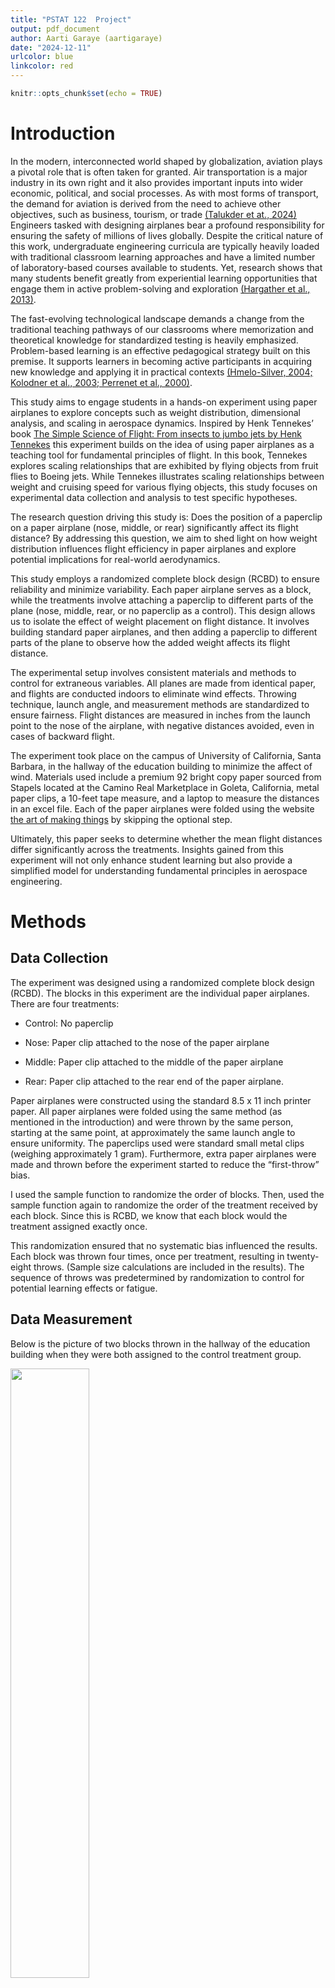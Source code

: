 ```yaml
---
title: "PSTAT 122  Project"
output: pdf_document
author: Aarti Garaye (aartigaraye)
date: "2024-12-11"
urlcolor: blue
linkcolor: red
---
```


```r
knitr::opts_chunk$set(echo = TRUE)
```

# Introduction 

In the modern, interconnected world shaped by globalization, aviation plays a pivotal role that is often taken for granted. Air transportation is a major industry in its own right and it also provides important inputs into wider economic, political, and social processes. As with most forms of transport, the demand for aviation is derived from the need to achieve other objectives, such as business, tourism, or trade [(Talukder et at., 2024)](https://publications.anveshanaindia.com/wp-content/uploads/2024/08/IMPACT-OF-AVIATION-ON-GLOBALIZATION.pdf) Engineers tasked with designing airplanes bear a profound responsibility for ensuring the safety of millions of lives globally. Despite the critical nature of this work, undergraduate engineering curricula are typically heavily loaded with traditional classroom learning approaches and have a limited number of laboratory-based courses available to students. Yet, research shows that many students benefit greatly from experiential learning opportunities that engage them in active problem-solving and exploration [(Hargather et al., 2013)](https://peer.asee.org/fluid-dynamics-dimensional-analysis-take-home-experiment-using-paper-airplanes). 

The fast-evolving technological landscape demands a change from the traditional teaching pathways of our classrooms where memorization and theoretical knowledge for standardized testing is heavily emphasized. Problem-based learning is an effective pedagogical strategy built on this premise. It supports learners in becoming active participants in acquiring new knowledge and applying it in practical contexts [(Hmelo-Silver, 2004; Kolodner et al., 2003; Perrenet et al., 2000)](https://link.springer.com/article/10.1023/B:EDPR.0000034022.16470.f3).

This study aims to engage students in a hands-on experiment using paper airplanes to explore concepts such as weight distribution, dimensional analysis, and scaling in aerospace dynamics. Inspired by Henk Tennekes’ book [The Simple Science of Flight: From insects to jumbo jets by Henk Tennekes](https://search.library.ucsb.edu/discovery/openurl?institution=01UCSB_INST&vid=01UCSB_INST:UCSB&ctx_enc=info:ofi%2Fenc:UTF-8&rft_val_fmt=info:ofi%2Ffmt:kev:mtx:book&%3Fctx_ver=Z39.88-2004&rft.pub=MIT%20Press&rft_id=info:ncid%2FBA27945864&rfr_id=info:sid%2Fcir.nii.ac.jp:CiNiiR&rft.isbn=0262201054&rft.btitle=The%20simple%20science%20of%20flight%20:%20from%20insects%20to%20jumbo%20jets&rft.genre=book&url_ver=Z39.88-2004&rft.date=1996&rfe_dat=crid%2F1130282271568535040&rft.au=Tennekes,%20H.%20(Hendrik)&rft.title=The%20simple%20science%20of%20flight%20:%20from%20insects%20to%20jumbo%20jets) this experiment builds on the idea of using paper airplanes as a teaching tool for fundamental principles of flight. In this book, Tennekes explores scaling relationships that are exhibited by flying objects from fruit flies to Boeing jets. While Tennekes illustrates scaling relationships between weight and cruising speed for various flying objects, this study focuses on experimental data collection and analysis to test specific hypotheses.

The research question driving this study is: Does the position of a paperclip on a paper airplane (nose, middle, or rear) significantly affect its flight distance? By addressing this question, we aim to shed light on how weight distribution influences flight efficiency in paper airplanes and explore potential implications for real-world aerodynamics. 

This study employs a randomized complete block design (RCBD) to ensure reliability and minimize variability. Each paper airplane serves as a block, while the treatments involve attaching a paperclip to different parts of the plane (nose, middle, rear, or no paperclip as a control). This design allows us to isolate the effect of weight placement on flight distance. It involves building standard paper airplanes, and then adding a paperclip to different parts of the plane to observe how the added weight affects its flight distance. 

The experimental setup involves consistent materials and methods to control for extraneous variables. All planes are made from identical paper, and flights are conducted indoors to eliminate wind effects. Throwing technique, launch angle, and measurement methods are standardized to ensure fairness. Flight distances are measured in inches from the launch point to the nose of the airplane, with negative distances avoided, even in cases of backward flight.

The experiment took place on the campus of University of California, Santa Barbara, in the hallway of the education building to minimize the affect of wind. Materials used include a premium 92 bright copy paper sourced from Stapels located at the Camino Real Marketplace in Goleta, California, metal paper clips, a 10-feet tape measure, and a laptop to measure the distances in an excel file. Each of the paper airplanes were folded using the website [the art of making things](https://artofmakingthings.com/articles/making-a-paper-airplane) by skipping the optional step. 

Ultimately, this paper seeks to determine whether the mean flight distances differ significantly across the treatments. Insights gained from this experiment will not only enhance student learning but also provide a simplified model for understanding fundamental principles in aerospace engineering.

# Methods

## Data Collection 

The experiment was designed using a randomized complete block design (RCBD). The blocks in this experiment are the individual paper airplanes. There are four treatments: 

* Control: No paperclip

* Nose: Paper clip attached to the nose of the paper airplane

* Middle: Paper clip attached to the middle of the paper airplane

* Rear: Paper clip attached to the rear end of the paper airplane.

Paper airplanes were constructed using the standard 8.5 x 11 inch printer paper. All paper airplanes were folded using the same method (as mentioned in the introduction) and were thrown by the same person, starting at the same point, at approximately the same launch angle to ensure uniformity. The paperclips used were standard small metal clips (weighing approximately 1 gram). Furthermore, extra paper airplanes were made and thrown before the experiment started to reduce the "first-throw" bias. 

I used the sample function to randomize the order of blocks. Then, used the sample function again to randomize the order of the treatment received by each block. Since this is RCBD, we know that each block would the treatment assigned exactly once. 

This randomization ensured that no systematic bias influenced the results. Each block was thrown four times, once per treatment, resulting in twenty-eight throws. (Sample size calculations are included in the results). The sequence of throws was predetermined by randomization to control for potential learning effects or fatigue.

## Data Measurement 

Below is the picture of two blocks thrown in the hallway of the education building when they were both assigned to the control treatment group. 

![](/Users/aarti/Downloads/airplane.png){width="50%"}

Below is the picture of the tape measure I used to measure the distance of the paper airplane. 

![](/Users/aarti/Downloads/tapemeasure.png){height="25%"}

And below is the screenshot of my  excel file after the measurements. Note that all distances are measured in inches and that the order of blocks and the order of treatment within each block is randomized. 

![](/Users/aarti/Downloads/airplaneordered.png){height="25%"}

The distance flown by the airplanes was measured in inches from the launch point to the nose of the airplane where it landed. Negative distances were not recorded, even if the airplane flew backward or looped. Each throw was conducted indoors in the hallway of the Education Building on campus to minimize environmental effects such as wind. Other variables, such as the throwing technique, launch angle, and force, were kept as consistent as possible across all trials by having the same individual perform all throws.

## Statistical Methods

To analyze the data and test the differences in mean distances, we performed an Analysis of Variance (ANOVA) for RCBD. ANOVA compares the means of three or more groups simultaneously, evaluating if there is a significant difference between them based on the variance within and between groups. ANOVA partitions the total variance in the data into components attributable to different sources (between groups and within groups), then calculates an F-statistic to test the null hypothesis that all group means are equal. However, it only holds true if the assumptions of normality, homoscedasticity, and independence are met. Otherwise, we would have to conduct a permutation test to check whether the difference between means across the different treatment groups is statistically significant or not. This approach allowed us to account for variability between blocks (airplanes) while testing for significant differences in the mean distances across the treatments. 

The three things important for experiments are replication, blocking, and randomization. Let's see where each is happening in RCBD:

* Replication: There is more than one paper airplane being thrown. Thus, each block is a replicate. 

* Blocking: Each paper airplane trying the four different treatment is a block. Each block gets assigned each treatment once.

* Randomization: The order of block and the order of treatment within each block is randomized using the sample function in R.

## Assumptions

As briefly mentioned above, ANOVA only works when the following assumptions are met. 

* Normality: The residuals should follow a normal distribution. This could be checked by looking at the histogram of the residuals after we fit the model, use the qqnorm plot, or we could use the Shapiro-Wilk Test. The null hypothesis for the Shapiro-Wilk test says that the residuals follow a normal distribution. Thus, we usually are looking for a high p-value. 

* Homogeneity of Variance: The variance across the treatment groups should be equal. We check this by plotting the residuals across the fitted values in the order of which the data was collected. We want to see equal variance across the whole range of fitted values. We do not want to observe a funnel like shape taking place, that would be a cause for concern. 

* Independence: The observations should be independent to each other. In other words, there shouldn't be any structure in which the data was collected. We check this by plotting the residuals across the fitted values in the order of which the data was collected. We don't want to see any pattern in the data collected order in order to meet this assumption. 

If any of these assumptions aren't met, we have to move to performing the permutation test where these assumptions aren't a pre-requisite. Although, a con of performing a permutation test is that we have to hard code it from scratch since it's not a built-in test in R. 

## Technical Issues

Some of the technical issues this experiment might face are as follows:

* Variability in throwing techniques: Despite my best effort to be consistent in throwing the paper airplanes, minor differences in throwing force or angle may have influenced flight distance. 

* Paper airplane wear and tear: Some airplanes showed slight structural degradation (e.g., creased wings, fractured nose, etc) after multiple throws. This was mitigated by gently reshaping the airplanes between trials. 

* Narrowness of the hallway: To avoid the distance being influence by outside factors such as wind, I chose to do this experiment in an elongated hallway of an empty building. However, it wasn't too wide so some of the paper airplane were blocked by the side walls restricting the paper airplanes from going their full potential distance. 

* Measurement Precision: Measuring the exact landing point was occasionally challenging, particularly when the airplane did not land straight. 

* Taking breaks to record the distance measure: The breaks broke the streak of throwing techniques to be consistent. This might have a slight impact on the throwing techniques. However, it is important to note that everything that was possible was incorporated to make the experiment fair and minimize bias. 

# Results 

## Sample size calculation

There are three main approaches to determining the sample size: Literature review, pilot study, and a post-hoc. Since we have conducted a similar experiment in lab 2 of this class, we would like to use that as our pilot study. 

To calculate the required sample size for an experiment we need: 

* The effect size: This is the differences in means that are either actually true or what you’re interested in. It’s the differences in means of interest. How big of a difference does it make when you switch your methods. As effect size increases, the required n goes down. How big of an impact does it have if compared to other treatment groups. 

* The variance: As variance go up, the required n will go up. We are talking about the variance within the groups. If the data is spread out, it becomes harder to test whether that difference was statistically significant so to test the data with a lot of variance we need a bigger n.

* The alpha level: As alpha increases, the required n should go down. Alpha is the probability of making a type I error. So if we want to increases the probability of rejecting the null, we need our n to go down. 

* The desired power: As you increase your desired power, your sample size n needs to go up. Power is the probability of correctly reject the null so to increase the power you need a larger n. Meaning power is a good thing so need to make sure our n is big. Generally speaking, we would want a power of 80% or higher. 

To determine the sample size calculation of how many paper airplanes are needed, we need to know the mean distances and the standard deviation of the data we collected in lab 2. Below is the table of data measurements from lab 2. 

```r
library(knitr)
trails <- c("Aarti_with", "Aarti_without", "Hilary_with", "Hilary_without", "SiddharthC_with", "SiddharthC_without", "SiddharthS_with", "SiddharthS_without", "Will_with", "Will_without", "Xinyue_with", "Xinyue_without")

set.seed(123)

data_measures <- c(186, 237, 236, 190, 212, 260, 143, 182, 200, 256, 164, 95)

data_measures_matrix <- matrix(data_measures, nrow = 6, ncol = 2)
colnames(data_measures_matrix) <- c("with", "without")
rownames(data_measures_matrix) <- c("Hilary", "Xinyue", "SiddharthC", "Will", "Aarti", "SiddharthS")
 
diffrences <- data_measures_matrix[, "with"] - data_measures_matrix[, "without"]
data_measures_matrix <- cbind(data_measures_matrix, difference = diffrences)
 
kable(data_measures_matrix, caption = "Matrix of data measurements")
```
In this lab there were only two treatments throwing the paper airplane without the paper clip and with the paper clip attached to the nose. A group of six people took turns throwing the same paper airplane with and without the paper clip in a randomly generated order. 

To use this as our pilot study for the sample size calculation, we need to find the total mean, standard deviations, and variances across each group. Below is the data frame of the summary statistics of our pilot study. 

```r
n_with <- length(data_measures_matrix[, "with"])
n_without <- length(data_measures_matrix[, "without"])
 
mean_with <- mean(data_measures_matrix[, "with"])
mean_without <- mean(data_measures_matrix[, "without"])
 
sd_with <- sd(data_measures_matrix[, "with"])
sd_without <- sd(data_measures_matrix[, "without"])

var_with <- var(data_measures_matrix[, "with"])
var_without <- var(data_measures_matrix[, "without"])
 
summary_stats <- matrix(c(n_with, mean_with, var_with, sd_with,
                          n_without, mean_without, var_without, sd_without), 
                        nrow = 2, byrow = TRUE)

colnames(summary_stats) <- c("n", "mean", "var", "sd")
rownames(summary_stats) <- c("with", "without")
 
kable(summary_stats, caption = "Summary Statistics of with and without paperclip")
```
Since we are interested in the variance of within group, we have two scenario here. The best case scenario would be that the within group variance would be 852.9667 and the worst case scenario would be that it is 2952.6667. 

We should conduct the power ANOVA test in both cases and see what n it gives us in each case. Only then can we proceed and decide how many blocks we shall have to make. 

```r
groupmeans <- c(220.1667, 173.3333)


#best case scenario where within var is 852.9667
best_case <- power.anova.test(groups = length(groupmeans),
                 between.var = var(groupmeans),
                 within.var = 853,
                 power = 0.8, sig.level = 0.05, n=NULL)

best_case_df <- data.frame(
  Groups = best_case$groups,
  Between_Var = var(groupmeans),
  Within_Var = 853,
  Power = best_case$power,
  Sig_Level = best_case$sig.level,
  Required_n = best_case$n
)

kable(best_case_df, caption = "Required n for the best case scenario")

#Worst case scenario where within var is 2952.6667
worst_case <- power.anova.test(groups = length(groupmeans),
                 between.var = var(groupmeans),
                 within.var = 2953,
                 power = 0.8, sig.level = 0.05, n=NULL)

worst_case_df <- data.frame(
  Groups = worst_case$groups,
  Between_var = var(groupmeans),
  Within_var = 2953,
  Power = worst_case$power,
  Sig_Level = worst_case$sig.level,
  Required_n = worst_case$n
)

kable(worst_case_df, caption = "Required n for the worst case scenario")
```
Since we are doing RCBD, each block would be getting assigned to each treatment. Going with the best case scenario seems more feasible. This means in total we would have 7x4=28 throws. Furthermore, this design already reduces variability because of the comparisons made between treatments is within each blocks. 

Let's look at the graphical representation of the appropriate sample size when within group variances is changed. 

```r
library(ggplot2)

groupmeans <- c(220.1667, 173.3333)
between.var <- seq(500, 1200, by=30)

nvar <- nvar2 <- rep(NA, length(between.var))

for(i in 1:length(between.var)){
  nvar[i] <- power.anova.test(groups = 2,
                              between.var = between.var[i],
                              within.var = 853,
                              power = 0.8, sig.level = 0.05, n = NULL)$n
}


for(i in 1:length(between.var)){
  nvar2[i] <- power.anova.test(groups = 2,
                               between.var = between.var[i],
                               within.var = 2953,
                               power = 0.8, sig.level = 0.05, n = NULL)$n
}



sample_sizes_df <- data.frame(
  n = c(nvar, nvar2),
  between.var = rep(between.var, 2),
  within.var = c(rep("853", length(nvar)),
                 rep("2953", length(nvar2)))
)


sample_sizes_df$within.var <- factor(sample_sizes_df$within.var, levels = c("853", "2953"))

ggplot(data = sample_sizes_df, mapping = aes(x=between.var, y=n,
                                             group = within.var, color = within.var)) +
  geom_point() + geom_line() + theme_minimal()
```

Notice how 853 and 2953 are very further apart. To make it visually more appealing and seeing the middle group in between both of these, let's try to include a within group variance of 1903 which is the middle point of these two. 

```r
nvar <- nvar2 <- nvar3 <- rep(NA, length(between.var))

for(i in 1:length(between.var)){
  nvar[i] <- power.anova.test(groups = 3,
                              between.var = between.var[i],
                              within.var = 853,
                              power = 0.8, sig.level = 0.05, n = NULL)$n
}


for(i in 1:length(between.var)){
  nvar2[i] <- power.anova.test(groups = 3,
                               between.var = between.var[i],
                               within.var = 1903,
                               power = 0.8, sig.level = 0.05, n = NULL)$n
}


for(i in 1:length(between.var)){
  nvar3[i] <- power.anova.test(groups = 3,
                               between.var = between.var[i],
                               within.var = 2953,
                               power = 0.8, sig.level = 0.05, n = NULL)$n
}


sample_sizes_df <- data.frame(
  n = c(nvar, nvar2, nvar3),
  between.var = rep(between.var, 3),
  within.var = c(rep("853", length(nvar)),
                 rep("1903", length(nvar2)),
                 rep("2953", length(nvar3)))
)

sample_sizes_df$within.var <- factor(sample_sizes_df$within.var, levels = c("853", "1903", "2953"))

ggplot(data = sample_sizes_df, mapping = aes(x=between.var, y=n,
                                             group = within.var, color = within.var)) +
  geom_point() + geom_line() + theme_minimal()
```
Since we are choosing to go with the best case scenario, and we know the between group variance is somewhere around 800, our n comes to be somewhere between 6-9. This is exactly what the power anova test gave me. 

Both of the tests and the graphical representation gives us the same number for n which is 7. Thus, we proceed with making seven identical paper airplanes as our blocks.

## Summary Statistics

After measuring the distances of paper airplane we should put it in a rectangular data frame where each row is an observation and each column is my variable. 

The raw data after collecting looks like this data frame. 

```r
library(readxl)
airplane <- read_excel("FinalAirplaneRCBD.xlsx")
kable(airplane, caption = "Rectangular dataframe of distances each block (airplane) went with each treatment group.")
```
Before we turn this into a rectangular data frame, we should look at the summary statistics for our measured data and see whether there appears to be a difference in the means of different treatment groups. 

```r
n_control <- 7
n_nose <- 7
n_middle <- 7
n_rear <- 7

mean_control <- mean(airplane$control)
mean_nose <- mean(airplane$nose)
mean_middle <- mean(airplane$middle)
mean_rear <- mean(airplane$rear)

sd_control <- sd(airplane$control)
sd_nose <- sd(airplane$nose)
sd_middle <- sd(airplane$middle)
sd_rear <- sd(airplane$rear)

var_control <- var(airplane$control)
var_nose <- var(airplane$nose)
var_middle <- var(airplane$middle)
var_rear <- var(airplane$rear)

airplane_sum_stats <- matrix(c(n_control, n_nose, n_middle, n_rear,
                             mean_control, mean_nose, mean_middle, mean_rear,
                             sd_control, sd_nose, sd_middle, sd_rear,
                             var_control, var_nose, var_middle, var_rear), 
                             nrow = 4, byrow = FALSE)

colnames(airplane_sum_stats) <- c("n", "mean", "sd", "var")
rownames(airplane_sum_stats) <- c("Control", "Paperclip on Nose", "Paperclip in middle", "Paperclip at rear")

kable(airplane_sum_stats, caption = "Summary statistics of the distance of seven airplanes across four different treatments.")
```
Before we move on, we need to make the rectangular data frame so that each observation is in a row and every variable is my columnn.

```r
a1 <- c(208.04, 188.03, 174.39, 178.76)
a2 <- c(192.11, 199.96, 257.3, 187.07)
a3 <- c(196.25, 153.29, 212.18, 216.7)
a4 <- c(230.79, 199.23, 177.77, 219.13)
a5 <- c(198.56, 227.33, 200.11, 209.24)
a6 <- c(188.22, 196.08, 192.36, 155.36)
a7 <- c(218.85, 186.26, 169.65, 230.91)

airplane_df <- data.frame(
  distance = c(a1, a2, a3, a4, a5, a6, a7),
  treatment = rep(c("control", "nose", "middle", "rear"), 7),
  block = c(rep("airplane1", 4),
            rep("airplane2", 4),
            rep("airplane3", 4),
            rep("airplane4", 4),
            rep("airplane5", 4),
            rep("airplane6", 4),
            rep("airplane7", 4))
)

kable(airplane_df, caption = "rectangular dataframe for the distances the airplane flies.")
```
## Graphical Representation

As we can see there appears to be some difference between the means, however, there isn't concrete evidence yet to comment on whether these difference is statistically significant or not. To judge these better it would help to look at it in some graphical sense. It would give us some sense on the magnitude of difference between the mean distances across different treatment groups. Starting with a side-by-side boxplot. 

```r
ggplot(data = airplane_df, mapping = aes(x=treatment, y=distance)) +
  geom_boxplot() + theme_bw() +
  ggtitle("Distances travelled by the paper airplanes across different treatments.")
```

The side-by-side boxplot provides a visual summary of the distribution of flight distances for each treatment group (control, nose, middle, rear). This graph allows us to assess the central tendency, spread, and presence of any outliers within each treatment group. From the boxplot, we can observe that most of the distances across the four treatment groups appear to be centered around similar values, with medians roughly between 190 and 210. However, there is some variation in the spread, with certain treatments (e.g., "middle") showing a larger range of distances. While the boxplot does not explicitly indicate the significance of differences, it provides a preliminary idea that the treatments may not differ drastically in terms of central tendency. 

To explore this further let's look at the distances traveled by each block across each treatment group. 

```r
airplane_df$treatment <- factor(airplane_df$treatment, levels = c("control", "nose", "middle", "rear"))

ggplot(data=airplane_df, aes(x=treatment, y=distance,
                             group = block, colour = block)) +
  geom_point() + 
  geom_line() +
  scale_x_discrete(limits=c("control", "nose", "middle", "rear")) +
  theme_bw() + 
  ggtitle("Distances travelled across different treatments")
```

The line graph, showing the distances traveled by each airplane (block) across the four treatments, offers an in-depth look at the interaction between blocks and treatments. Each colored line corresponds to an individual airplane, and the patterns help us understand variability both within and between the blocks. Some airplanes show a consistent trend across treatments, while others exhibit more fluctuation, suggesting that the effect of treatment might depend on the airplane. For example, an airplane with a steep rise or drop in the graph indicates that its performance varied significantly between treatments. On the other hand, flat or nearly parallel lines suggest minimal treatment effect. This graph reveals that while the treatment effect might be small overall, variability between blocks is substantial, emphasizing the importance of accounting for this variability in the RCBD analysis.

Now let's look at a scatterplot to see the points across each treatment. It should tell us where most of the data is centered. Furthermore, let's look at the mean distance comparisons across the treatment groups. 

```r
ggplot(data = airplane_df, mapping = aes(x=treatment, y=distance)) +
  geom_point() + theme_bw() + 
  ggtitle("Distances travelled by the paper airplanes across different treatments.")
```
$$\\[5cm]$$

The scatterplot focuses on the raw distances for all throws, plotted by treatment group, without connecting lines or grouping by block. This visualization is valuable for identifying patterns across treatments without the potential bias introduced by block-specific characteristics. From the scatterplot, it becomes clear that the distances for all treatment groups are mostly centered around the same range, roughly between 180 and 220. This suggests a lack of substantial differences between the groups. However, the scatterplot also highlights how much variability exists within each treatment group, as the spread of points is quite similar across all treatments. This reinforces the need for statistical hypothesis testing to determine whether these differences are significant or just due to random variability.

```r
library(dplyr)

airplane_temp <- airplane_df %>%
  group_by(treatment) %>%
  summarize(mean_dist=mean(distance))

ggplot(data=airplane_temp, aes(y=mean_dist, x=treatment, group = 1)) +
  geom_point() + geom_line() + 
  theme_bw() +
  ggtitle("Mean Distance Comparisons") + ylab("Mean Distance")
```

The mean distance graph provides a concise summary of the average performance of the four treatments, aggregating the data across all airplanes. This plot helps focus on the overarching trends rather than individual variability. From the graph, we observe that the mean distances for the four treatments are not as close as the other graphs showed us. This warrants for further investigation. Once we do the ANOVA testing, it would be clear whether these differences are statistically significant or not.

These graphs also provide valuable feedback about the experiment itself. For example, the large degree of overlap in distances across treatments, as shown in the scatterplot and boxplot, suggests that the treatment effect might be minimal relative to random variation. This aligns with the mean distance graph, where the averages across treatments are close. On the other hand, the line graph demonstrates significant between-block variability, which highlights the importance of including blocks in the analysis. This variability could stem from small differences in airplane construction, paperclip placement, or throwing technique. Overall, these graphs validate the use of a Randomized Complete Block Design (RCBD) to control for block-level variability while isolating treatment effects.

The combined information from these graphs underscores the need for hypothesis testing to determine whether the observed differences between treatments are statistically significant. While the mean distance graph and scatterplot suggest that treatment effects are minimal, the line graph and boxplot remind us that variability within and between blocks could mask any true effects. By performing ANOVA, we can partition the total variability into components attributable to treatments and blocks, providing a rigorous statistical framework to assess the significance of treatment effects. These graphs collectively emphasize the complexity of the data and the importance of analyzing it carefully to draw valid conclusions.

## ANOVA Testing

### Hypotheses

The main objective is to determine whether the placement of the paperclip on the paper airplane significantly affect the distance flown. 

Null Hypothesis: $H_0: \mu_1 = \mu_2 = \mu_3 = \mu_4$ There is no significant difference in the mean flight distances across the four treatment groups. 

Alternate Hypothesis: $H_A: \mu_1 \neq \mu_2\neq \mu_3\neq mu_4$ At least one treatment group has a mean flight distance significantly different from the others. 

Where:

$\mu_1:$ is the mean distance of the first treatment group

$\mu_2:$ is the mean distance of the second treatment group

$\mu_3:$ is the mean distance of the third treatment group

$\mu_4:$ is the mean distance of the fourth treatment group

### Testing

```r
airplane_model <- aov(distance~treatment+block, data = airplane_df)
kable(summary(airplane_model)[[1]], caption = "Analysis of the Airplane model.")
```

From the table above we can see that the p-value of 0.8518579 is greater than the alpha significance level of 0.05. Thus, we do not have sufficient evidence to reject the null hypothesis. The F value of 0.262 suggests that the variation between treatment groups is minimal compared to the residual (unexplained) variation. In other words, the placement of the paperclip does not appear to significantly affect the distance traveled by the paper airplanes. 

Neither the treatment nor the block effects are statistically significant. This implies that neither the position of the paperclip nor the variability between airplanes meaningfully explains the differences in distances traveled.

Although the sample size was guided by the pilot study, it is important to note that The small sample size (n=7 blocks and n=28 total observations) may have limited the statistical power of the analysis. Low power increases the likelihood of failing to detect a real treatment effect, if one exists. 

### Type I and Type II Errors

The type I error means that we reject the null hypothesis when it is actually true. The probability of committing a type I error is alpha, which in this case is 0.05. 

Although we do not know whether our null is actually true or not, our sample size calculations use the alpha significance level of 0.05. Therefore, as alpha increases the required n goes down. Which also correlates to if we want to correctly reject our null we want a higher probability of rejecting the null which is given by the alpha level.

The type II error is when we fail to reject the null when the null is actually false. Since our model's p-value is higher than the alpha significance level we could potentially be committing a type II error. During our sample size calculations we set our power to be 80%. The probability of committing a type II error is 1-power. With a low sample size (n=7) meaning only 28 observations, our study may lack the statistical power to detect meaningful differences between group. 

Thus, this study risks concluding that treatment (paperclip positions) does not affect flight distance when, in reality, it does. This could lead to overlooking a potentially impactful factor in airplane performance.

Therefore, the high p-values and large residual variability suggest that the study is underpowered to detect small effects. While Type I error is not a concern here, the Type II error rate may be high due to insufficient data or a weak experimental design.

### Contextualizing Results

The goal of your analysis was to investigate whether the placement of a paperclip on paper airplanes (treatments: control, nose, middle, rear) affects the distance they travel. After looking at the ANOVA results we can say that there is no statistical difference between the mean distances across the treatments and across the blocks. Although since we are in an RCBD, we don't care about the blocks. 

The ANOVA results suggest that the placement of the paperclip does not significantly affect the distance traveled by the airplanes. The large p-value (0.852) indicates that any observed differences in distances across treatments are likely due to random variation, not a systematic effect of the treatment. 

### Model Assumptions

As mentioned above the three assumptions for ANOVA are normality of the residuals, homogeneity of variances, and independence. 

#### Normality

For checking the normality assumption, we will be making a histogram of the residuals, analyze the qqnorm plot, and perform the Shapiro-Wilk test. 

```r
hist(airplane_model$residuals)
```

```r
qqnorm(airplane_model$residuals)
qqline(airplane_model$residuals)
```

```r
airplane_shapiro <- shapiro.test(airplane_model$residuals)

airplane_shapiro_df <- data.frame(
  Statistic = airplane_shapiro$statistic,
  Pvalue = airplane_shapiro$p.value
)

kable(airplane_shapiro_df, caption = "Shapiro Wilk Test Results for the residuals of the airplane model.")
```
Under the null hypothesis for the Shapiro-Wilk test it is assumed that the residuals follow a normal distribution. Therefore, we generally want a high p-value so that we can confirm that the null is true and that they follow a normal distribution. 

As we can see from the table above, our p value of 0.7369568 is much greater than the alpha significance level of 0.05. Therefore, we do not have sufficient evidence to reject the null meaning that the residuals of the airplane model follow a normal distribution.

#### Homogeneity of Variance

The variance across the treatment groups should be equal. We check this by plotting the residuals across the fitted values in the order of which the data was collected. We want to see equal variance across the whole range of fitted values. We do not want to observe a funnel like shape taking place, that would be a cause for concern. 

```r
plot(airplane_model$residuals~airplane_model$fitted.values)
```

We want to see equal variance across the whole range of fitted values. There seems to be more range in the residuals as we move to the right, however, it's not too concerning. There isn't a distinct funnel like shape. It's not overly dramatic but it's a little bit noticeable. Furthermore, if we overlook the top most point, the spread looks pretty equal. That point might be an outlier, however, we can't just ignore that point.

#### Structure of Data/Independence

The observations should be independent to each other. In other words, there shouldn't be any structure in which the data was collected. We check this by plotting the residuals across the fitted values in the order of which the data was collected. We don't want to see any pattern in the data collected order in order to meet this assumption.

```r
y <- 1:28
plot(airplane_model$residuals~y)
```

Looking at all the graphs and tests we can say that our model is safe. It passes all the assumptions required to make analysis. There doesn't seem any deviations from the assumptions, although, we would like to see a more random scatter when assessing the homoscedasticity of variances. Normality and Independence are proven just by looking at the graph. Despite the histogram of the residuals not giving us much to work with the qqnorm and the Shapiro-Wilk test provides us with enough proof that the normality assumption is met. 

# Discussion

In this study we aimed to investigate the impact of paperclip placement on the distance flown by paper airplanes, using a Randomized Complete Block Design (RCBD) to account for potential block effects. The overarching goal of this study was to provide a basis for using this experiment in classrooms to make students learn by creative design building and experiments. 

The analysis did not find any statistically significant differences in flight distances across the different paperclip placements (nose, middle, rear, or no paperclip). This suggests that, under the conditions of this experiment, the placement of the paperclip did not have a measurable effect on the aerodynamic performance of the paper airplanes.

The absence of significant findings has important implications. One possible explanation is that the paperclip’s effect on the airplane’s balance and aerodynamics might be too subtle to influence the overall flight distance in a meaningful way, at least within the constraints of this particular experiment. It is also possible that the experimental design or sample size did not capture the subtle effects of paperclip placement. 

In this study there were four treatment levels tested: no paperclip (control), paperclip placed on the nose, paperclip placed in the middle, and paperclip placed on the rear of the airplane. Each airplane served as its own block to control for individual differences in performance, ensuring that any observed variations in flight distances could be attributed to the placement of the paperclip rather than inherent variability between the airplanes. The analysis revealed a high p-value, indicating no statistically significant differences in the flight distances between the various treatments.

One limitation of this study is the relatively small sample size, which could affect the power of the statistical test and the ability to detect small but meaningful differences. While each airplane acted as its own block, a larger number of airplanes might have provided more robust results. Increasing the sample size could help reduce the variability and improve the chances of detecting a significant difference if one truly exists. Additionally, the distances were measured manually, and slight variations in the measurement process could have introduced error into the data. Future studies could use more precise measurement techniques or automated systems to minimize this potential source of bias.

The study's hypothesis was based on the assumption that small changes in the mass distribution, through the placement of the paperclip, would significantly impact the flight distance of the airplanes. However, the lack of a significant result may suggest that the effect of paperclip placement is not as pronounced as originally expected. It is possible that other factors, such as the airplane's aerodynamics, play a more substantial role in determining flight performance. In a [study by William Francis Ballhaur](https://thesis.library.caltech.edu/4321/) weight distribution influences the aerodynamics of the airplane from sixteen different angles, depending on the single engine land type aircraft. 

Integrating this type of design and study in the coursework can improve understanding on students about topics that are important to the modern word of technology. Although the topic is clearly laid out by several textbooks, this topic is difficult for students to grasp because of the vague idea. To allow students to better learn this material, a simple experiment using [paper airplanes](https://search.library.ucsb.edu/discovery/openurl?institution=01UCSB_INST&vid=01UCSB_INST:UCSB&ctx_enc=info:ofi%2Fenc:UTF-8&rft_val_fmt=info:ofi%2Ffmt:kev:mtx:book&%3Fctx_ver=Z39.88-2004&rft_id=info:ncid%2FBB29847615&rfr_id=info:sid%2Fcir.nii.ac.jp:CiNiiR&rft.isbn=9780134640150&rft.btitle=Thinking%20like%20an%20engineer%20:%20an%20active%20learning%20approach&rft.genre=book&url_ver=Z39.88-2004&rft.date=2018&rfe_dat=crid%2F1130285377542531584&rft.au=Stephan,%20Elizabeth%20A.&rft.title=Thinking%20like%20an%20engineer%20:%20an%20active%20learning%20approach) was developed that students can perform to generate data which they then analyze using dimensional analysis. This activity was pioneered with a fluid mechanics class at New Mexico Tech in the 2012 fall semester. 

Despite the lack of significant findings, the study provides useful insights into the complexities of experimental design and statistical analysis. It highlights the importance of considering factors such as sample size, measurement precision, and environmental conditions when interpreting the results of an experiment. The study also underscores the challenge of detecting small effects in small-scale experimental settings, where inherent variability can mask subtle differences between treatments.

To make the model between we suggest using a larger sample size, conducting an experiment with even more controlled conditions, ensure as much uniformity as possible in the blocks, and having much more precise measurement practices. In conclusion, while the study did not find evidence of a significant effect of paperclip placement on paper airplane flight distances, it contributes to the broader understanding of experimental design and the potential challenges of detecting small effects in real-world settings. Future studies with larger sample sizes, more precise measurement techniques, and a broader set of variables could provide additional insights into the factors that influence paper airplane flight performance and challenge students when design-based learning is incorporated in classrooms making these concepts stick in their brains for longer. 

In conclusion, this study explored the relationship between flying distance and weight distribution of paper airplanes under four different treatment groups. Despite the hypothesis that altering the position of the paperclip would significantly affect flight performance, the results showed no statistically significant differences in the distances flown across the treatment groups. Future research with larger sample sizes, improved measurement techniques, and a broader examination of contributing factors could offer deeper insights into the aerodynamic properties of paper airplanes and the impact of design modifications on their performance which then could be used to place a claim on the design of real airplanes. 

# Refrences

1. Bluhm, William and Kronholm, Martha M. (1991) "Paper Airplanes: A Critical Thinking Model," Iowa Science Teachers Journal: Vol. 28: No. 1, Article 2. 
Available at: [https://scholarworks.uni.edu/istj/vol28/iss1/2](https://scholarworks.uni.edu/istj/vol28/iss1/2)

2. Talukder, Tanisha (2024) "IMPACT OF AVIATION ON GLOBALIZATION," Anveshana’s International Journal of Research in Engineering and Applied Sciences: Vol. 9, Issue. 6, Available at: [https://publications.anveshanaindia.com/wp-content/uploads/2024/08/IMPACT-OF-AVIATION-ON-GLOBALIZATION.pdf](https://publications.anveshanaindia.com/wp-content/uploads/2024/08/IMPACT-OF-AVIATION-ON-GLOBALIZATION.pdf)

3. Hargather, M. J., Hussan, S., Jacomb-Hood, T. W., Francis, Z., Seneca, C., Quinlin, M., & Fernando, R. (2013, June). Fluid dynamics dimensional analysis take-home experiment using paper airplanes. In 2013 ASEE Annual Conference & Exposition (pp. 23-610).

4. Hmelo-Silver, C.E. Problem-Based Learning: What and How Do Students Learn?. Educational Psychology Review 16, 235–266 (2004). [https://doi.org/10.1023/B:EDPR.0000034022.16470.f3](https://doi.org/10.1023/B:EDPR.0000034022.16470.f3)

5. Tennekes, H. The Simple Science of Flight; MIT Press: Cambridge, Massachusetts, 2009.

6. Stephan, E. A.; Bowman, D. R.; Park, W. J.; Sill, B. L.; Ohland, M. W. Thinking like an engineer: An active learning approach; Pearson: New Jersey, 2011.

7. Ballhaus, William Francis (1947) Aerodynamic and Geometric Parameters Affecting Aircraft Weight. Dissertation (Ph.D.), California Institute of Technology. doi:10.7907/T60T-F120. [https://resolver.caltech.edu/CaltechETD:etd-10302003-152006](https://resolver.caltech.edu/CaltechETD:etd-10302003-152006)